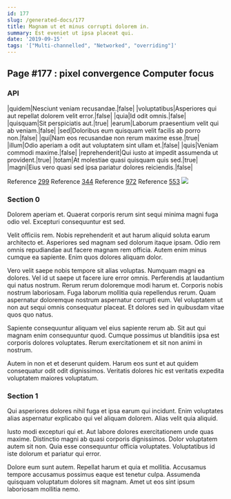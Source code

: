 ```yaml
---
id: 177
slug: /generated-docs/177
title: Magnam ut et minus corrupti dolorem in.
summary: Est eveniet ut ipsa placeat qui.
date: '2019-09-15'
tags: '["Multi-channelled", "Networked", "overriding"]'
---
```


## Page #177 : pixel convergence Computer focus
### API

|quidem|Nesciunt veniam recusandae.|false|
|voluptatibus|Asperiores qui aut repellat dolorem velit error.|false|
|quia|Id odit omnis.|false|
|quisquam|Sit perspiciatis aut.|true|
|earum|Laborum praesentium velit qui ab veniam.|false|
|sed|Doloribus eum quisquam velit facilis ab porro non.|false|
|qui|Nam eos recusandae non rerum maxime esse.|true|
|illum|Odio aperiam a odit aut voluptatem sint ullam et.|false|
|quis|Veniam commodi maxime.|false|
|reprehenderit|Qui iusto at impedit assumenda ut provident.|true|
|totam|At molestiae quasi quisquam quis sed.|true|
|magni|Eius vero quasi sed ipsa pariatur dolores reiciendis.|false|

Reference [299](/299)
Reference [344](/344)
Reference [972](/972)
Reference [553](/553)
![](/assets/cats-2.jpg)

### Section 0
Dolorem aperiam et. Quaerat corporis rerum sint sequi minima magni fuga odio vel. Excepturi consequuntur est sed.
 Velit officiis rem. Nobis reprehenderit et aut harum aliquid soluta earum architecto et. Asperiores sed magnam sed dolorum itaque ipsam. Odio rem omnis repudiandae aut facere magnam rem officia. Autem enim minus cumque ea sapiente. Enim quos dolores aliquam dolor.
 Vero velit saepe nobis tempore sit alias voluptas. Numquam magni ea dolores. Vel id ut saepe ut facere iure error omnis. Perferendis at laudantium qui natus nostrum. Rerum rerum doloremque modi harum et. Corporis nobis nostrum laboriosam.
Fuga laborum mollitia quia repellendus rerum. Quam aspernatur doloremque nostrum aspernatur corrupti eum. Vel voluptatem ut non aut sequi omnis consequatur placeat. Et dolores sed in quibusdam vitae quos quo natus.
 Sapiente consequuntur aliquam vel eius sapiente rerum ab. Sit aut qui magnam enim consequuntur quod. Cumque possimus ut blanditiis ipsa est corporis dolores voluptates. Rerum exercitationem et sit non animi in nostrum.
 Autem in non et et deserunt quidem. Harum eos sunt et aut quidem consequatur odit odit dignissimos. Veritatis dolores hic est veritatis expedita voluptatem maiores voluptatum.
### Section 1
Qui asperiores dolores nihil fuga et ipsa earum qui incidunt. Enim voluptates alias aspernatur explicabo qui vel aliquam dolorem. Alias velit quia aliquid.
 Iusto modi excepturi qui et. Aut labore dolores exercitationem unde quas maxime. Distinctio magni ab quasi corporis dignissimos. Dolor voluptatem autem sit non. Quia esse consequuntur officia voluptates. Voluptatibus id iste dolorum et pariatur qui error.
 Dolore eum sunt autem. Repellat harum et quia et mollitia. Accusamus tempore accusamus possimus eaque est tenetur culpa. Assumenda quisquam voluptatum dolores sit magnam. Amet ut eos sint ipsum laboriosam mollitia nemo.

